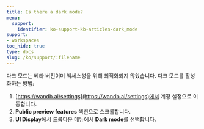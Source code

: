 ```yaml
---
title: Is there a dark mode?
menu:
  support:
    identifier: ko-support-kb-articles-dark_mode
support:
- workspaces
toc_hide: true
type: docs
slug: /ko/support/:filename
---
```


다크 모드는 베타 버전이며 엑세스성을 위해 최적화되지 않았습니다. 다크 모드를 활성화하는 방법:

1. [https://wandb.ai/settings](https://wandb.ai/settings)에서 계정 설정으로 이동합니다.
2. **Public preview features** 섹션으로 스크롤합니다.
3. **UI Display**에서 드롭다운 메뉴에서 **Dark mode**를 선택합니다.

